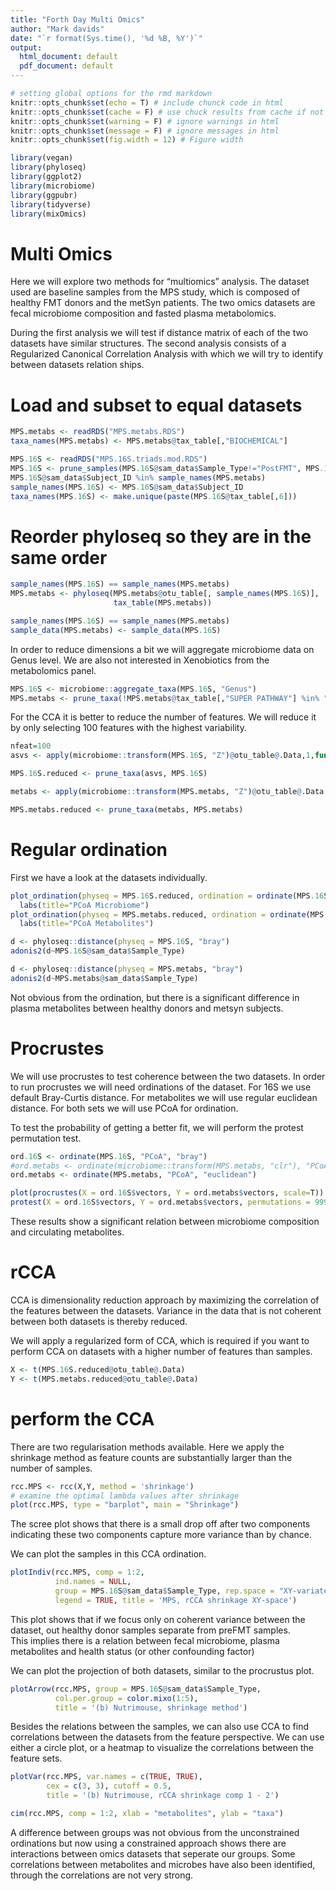 ---
title: "Forth Day Multi Omics"
author: "Mark davids"
date: "`r format(Sys.time(), '%d %B, %Y')`"
output:
  html_document: default
  pdf_document: default
---

```{r setup, include=FALSE}
# setting global options for the rmd markdown
knitr::opts_chunk$set(echo = T) # include chunck code in html
knitr::opts_chunk$set(cache = F) # use chuck results from cache if not modified (speed)
knitr::opts_chunk$set(warning = F) # ignore warnings in html
knitr::opts_chunk$set(message = F) # ignore messages in html
knitr::opts_chunk$set(fig.width = 12) # Figure width
```

```{r}
library(vegan)
library(phyloseq)
library(ggplot2)
library(microbiome)
library(ggpubr)
library(tidyverse)
library(mixOmics)
```

# Multi Omics

Here we will explore two methods for "multiomics" analysis.
The dataset used are baseline samples from the MPS study, which is composed of healthy FMT donors and the metSyn patients. The two omics datasets are fecal microbiome composition and fasted plasma metabolomics.

During the first analysis we will test if distance matrix of each of the two datasets have similar structures. The second analysis consists of a Regularized Canonical Correlation Analysis with which we will try to identify between datasets relation ships.

# Load and subset to equal datasets

```{r}
MPS.metabs <- readRDS("MPS.metabs.RDS")
taxa_names(MPS.metabs) <- MPS.metabs@tax_table[,"BIOCHEMICAL"]

MPS.16S <- readRDS("MPS.16S.triads.mod.RDS")
MPS.16S <- prune_samples(MPS.16S@sam_data$Sample_Type!="PostFMT", MPS.16S)
MPS.16S@sam_data$Subject_ID %in% sample_names(MPS.metabs)
sample_names(MPS.16S) <- MPS.16S@sam_data$Subject_ID
taxa_names(MPS.16S) <- make.unique(paste(MPS.16S@tax_table[,6]))
```

# Reorder phyloseq so they are in the same order

```{r}
sample_names(MPS.16S) == sample_names(MPS.metabs)
MPS.metabs <- phyloseq(MPS.metabs@otu_table[, sample_names(MPS.16S)],
                       tax_table(MPS.metabs))

sample_names(MPS.16S) == sample_names(MPS.metabs)
sample_data(MPS.metabs) <- sample_data(MPS.16S)
```

In order to reduce dimensions a bit we will aggregate microbiome data on Genus level. We are also not interested in Xenobiotics from the metabolomics panel.

```{r}
MPS.16S <- microbiome::aggregate_taxa(MPS.16S, "Genus")
MPS.metabs <- prune_taxa(!MPS.metabs@tax_table[,"SUPER PATHWAY"] %in% "Xenobiotics" , MPS.metabs)
```

For the CCA it is better to reduce the number of features. We will reduce it by only selecting 100 features with the highest variability.

```{r}
nfeat=100
asvs <- apply(microbiome::transform(MPS.16S, "Z")@otu_table@.Data,1,function(x) sum(abs(x))) %>% sort(decreasing = T) %>% head(nfeat) %>% names()

MPS.16S.reduced <- prune_taxa(asvs, MPS.16S)

metabs <- apply(microbiome::transform(MPS.metabs, "Z")@otu_table@.Data,1,function(x) sum(abs(x))) %>% sort(decreasing = T) %>% head(nfeat) %>% names()

MPS.metabs.reduced <- prune_taxa(metabs, MPS.metabs)
```

# Regular ordination

First we have a look at the datasets individually.

```{r}
plot_ordination(physeq = MPS.16S.reduced, ordination = ordinate(MPS.16S.reduced, "PCoA", "bray"), color="Sample_Type") + 
  labs(title="PCoA Microbiome")
plot_ordination(physeq = MPS.metabs.reduced, ordination = ordinate(MPS.metabs.reduced, "PCoA", "bray"), color="Sample_Type") + 
  labs(title="PCoA Metabolites")
```

```{r}
d <- phyloseq::distance(physeq = MPS.16S, "bray")
adonis2(d~MPS.16S@sam_data$Sample_Type)

d <- phyloseq::distance(physeq = MPS.metabs, "bray")
adonis2(d~MPS.metabs@sam_data$Sample_Type)
```

Not obvious from the ordination, but there is a significant difference in plasma metabolites between healthy donors and metsyn subjects.

# Procrustes

We will use procrustes to test coherence between the two datasets.
In order to run procrustes we will need ordinations of the dataset.
For 16S we use default Bray-Curtis distance. For metabolites we will use regular euclidean distance. For both sets we will use PCoA for ordination.

To test the probability of getting a better fit, we will perform the protest permutation test.

```{r}
ord.16S <- ordinate(MPS.16S, "PCoA", "bray")
#ord.metabs <- ordinate(microbiome::transform(MPS.metabs, "clr"), "PCoA", "euclidean")
ord.metabs <- ordinate(MPS.metabs, "PCoA", "euclidean")

plot(procrustes(X = ord.16S$vectors, Y = ord.metabs$vectors, scale=T))
protest(X = ord.16S$vectors, Y = ord.metabs$vectors, permutations = 99999)
```

These results show a significant relation between microbiome composition and circulating metabolites. 

# rCCA

CCA is dimensionality reduction approach by maximizing the correlation of the features between the datasets. Variance in the data that is not coherent between both datasets is thereby reduced.

We will apply a regularized form of CCA, which is required if you want to perform CCA on datasets with a higher number of features than samples.

```{r}
X <- t(MPS.16S.reduced@otu_table@.Data)
Y <- t(MPS.metabs.reduced@otu_table@.Data)
```

# perform the CCA

There are two regularisation methods available.
Here we apply the shrinkage method as feature counts are substantially larger than the number of samples.

```{r}
rcc.MPS <- rcc(X,Y, method = 'shrinkage') 
# examine the optimal lambda values after shrinkage 
plot(rcc.MPS, type = "barplot", main = "Shrinkage") 
```

The scree plot shows that there is a small drop off after two components indicating these two components capture more variance than by chance.

We can plot the samples in this CCA ordination.

```{r}
plotIndiv(rcc.MPS, comp = 1:2, 
          ind.names = NULL,
          group = MPS.16S@sam_data$Sample_Type, rep.space = "XY-variate", 
          legend = TRUE, title = 'MPS, rCCA shrinkage XY-space')
```

This plot shows that if we focus only on coherent variance between the dataset, out healthy donor samples separate from preFMT samples.  
This implies there is a relation between fecal microbiome, plasma metabolites and health status (or other confounding factor)

We can plot the projection of both datasets, similar to the procrustus plot.

```{r}
plotArrow(rcc.MPS, group = MPS.16S@sam_data$Sample_Type, 
          col.per.group = color.mixo(1:5),
          title = '(b) Nutrimouse, shrinkage method')
```

Besides the relations between the samples, we can also use CCA to find correlations between the datasets from the feature perspective. We can use either a circle plot, or a heatmap to visualize the correlations between the feature sets.

```{r}
plotVar(rcc.MPS, var.names = c(TRUE, TRUE),
        cex = c(3, 3), cutoff = 0.5,
        title = '(b) Nutrimouse, rCCA shrinkage comp 1 - 2')
```

```{r}
cim(rcc.MPS, comp = 1:2, xlab = "metabolites", ylab = "taxa")
```

A difference between groups was not obvious from the unconstrained ordinations but now using a constrained approach shows there are interactions between omics datasets that seperate our groups. Some correlations between metabolites and microbes have also been identified, through the correlations are not very strong.
